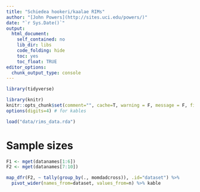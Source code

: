```yaml
---
title: "Schiedea hookeri/kaalae RIMs"
author: "[John Powers](http://sites.uci.edu/powers/)"
date: "`r Sys.Date()`"
output:
  html_document:
    self_contained: no
    lib_dir: libs
    code_folding: hide
    toc: yes
    toc_float: TRUE
editor_options: 
  chunk_output_type: console
---
```


<style type="text/css">
  .main-container { max-width: 1000px; margin-left: 0; margin-right: auto; }
img{ max-width:200%; height: auto; }
td, th { padding : 6px }
</style>


```r
library(tidyverse)

library(knitr)
knitr::opts_chunk$set(comment="", cache=T, warning = F, message = F, fig.path = "figures/")
options(digits=4) # for kables

load("data/rims_data.rda")
```

# Sample sizes

```r
F1 <- mget(datanames[1:6])
F2 <- mget(datanames[7:10])

map_dfr(F2, ~ tally(group_by(., momdadcross)), .id="dataset") %>% 
  pivot_wider(names_from=dataset, values_from=n) %>% kable
```

